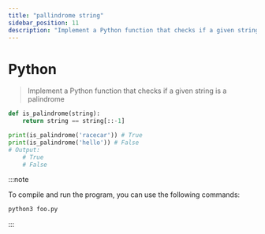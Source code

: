 ```yaml
---
title: "pallindrome string"
sidebar_position: 11
description: "Implement a Python function that checks if a given string is a palindrome"
---
```



# <Heading name="banner" description="pallindrome string">Python</Heading>

> Implement a Python function that checks if a given string is a palindrome

```python
def is_palindrome(string):
    return string == string[::-1]

print(is_palindrome('racecar')) # True
print(is_palindrome('hello')) # False
# Output:
    # True
    # False

```

:::note

To compile and run the program, you can use the following commands:

```bash
python3 foo.py
```

:::

